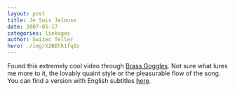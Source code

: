 ```yaml
---
layout: post
title: Je Suis Jalouse
date: 2007-05-17
categories: linkages
author: Swizec Teller
hero: ./img/X2BEhk1fqZo
---
```


Found this extremely cool video through [Brass Goggles](http://www.brassgoggles.co.uk/brassgoggles/). Not sure what lures me more to it, the lovably quaint style or the pleasurable flow of the song. You can find a version with English subtitles [here](http://www.youtube.com/watch?v=yXc1mApqusY).

